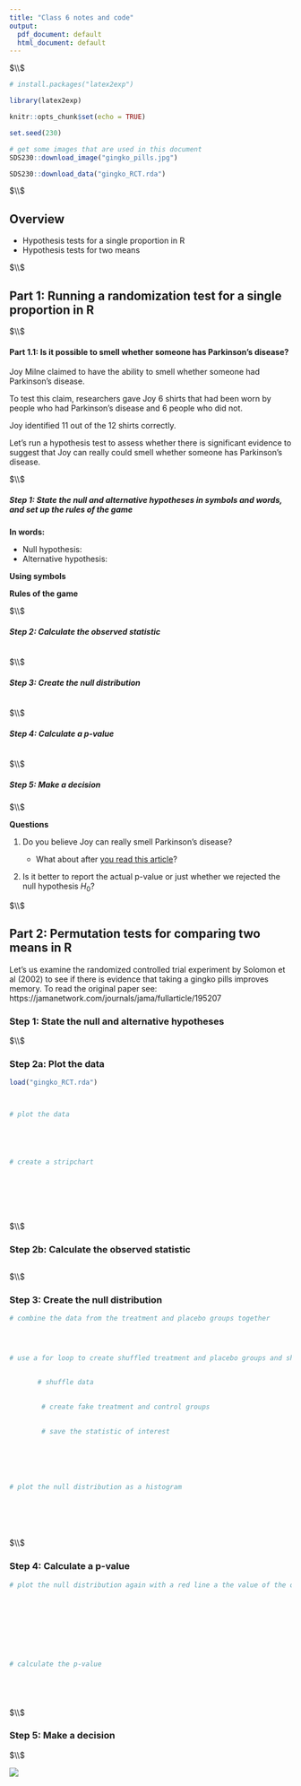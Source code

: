 ```yaml
---
title: "Class 6 notes and code"
output:
  pdf_document: default
  html_document: default
---
```




$\\$




```r

# install.packages("latex2exp")

library(latex2exp)

knitr::opts_chunk$set(echo = TRUE)

set.seed(230)

```


<!--  Please run the code in the R chunk below once. It will install a packages, and and download figures/data we will use.  -->

```r


# get some images that are used in this document
SDS230::download_image("gingko_pills.jpg")

SDS230::download_data("gingko_RCT.rda")

```




$\\$


## Overview

 * Hypothesis tests for a single proportion in R
 * Hypothesis tests for two means



$\\$



## Part 1: Running a randomization test for a single proportion in R





$\\$






#### Part 1.1: Is it possible to smell whether someone has Parkinson's disease? 


Joy Milne claimed to have the ability to smell whether someone had Parkinson’s disease.

To test this claim, researchers gave Joy 6 shirts that had been worn by people who had Parkinson’s disease and 6 people who did not.

Joy identified 11 out of the 12 shirts correctly. 

Let's run a hypothesis test to assess whether there is significant evidence to suggest that Joy can really could smell whether someone has Parkinson's disease.




$\\$





##### Step 1: State the null and alternative hypotheses in symbols and words, and set up the rules of the game


**In words:** 

* Null hypothesis: 
* Alternative hypothesis: 



**Using symbols**






**Rules of the game**







$\\$





##### Step 2: Calculate the observed statistic

```r





```





$\\$





##### Step 3: Create the null distribution



```r








```






$\\$






##### Step 4: Calculate a p-value


```r










```






$\\$






##### Step 5: Make a decision








$\\$






**Questions**

 1. Do you believe Joy can really smell Parkinson's disease? 
 
    - What about after [you read this article](https://wapo.st/2lW9GQL)? 

 2. Is it better to report the actual p-value or just whether we rejected the null hypothesis $H_0$? 
 
 
 
 
 
 
 
 
$\\$
 









## Part 2: Permutation tests for comparing two means in R


Let's us examine the randomized controlled trial experiment by Solomon et al
(2002) to see if there is evidence that taking a gingko pills improves memory. To
read the original paper see:
https://jamanetwork.com/journals/jama/fullarticle/195207




### Step 1: State the null and alternative hypotheses 






$\\$






### Step 2a: Plot the data


```r


load("gingko_RCT.rda")



# plot the data





# create a stripchart








```






$\\$






### Step 2b: Calculate the observed statistic

```r





```


$\\$





### Step 3: Create the null distribution



```r


# combine the data from the treatment and placebo groups together




# use a for loop to create shuffled treatment and placebo groups and shuffled statistics 


       # shuffle data
        

        # create fake treatment and control groups
       

        # save the statistic of interest






# plot the null distribution as a histogram







```






$\\$







### Step 4: Calculate a p-value


```r


# plot the null distribution again with a red line a the value of the observed statistic









# calculate the p-value






```




$\\$



### Step 5: Make a decision





$\\$





![](gingko_pills.jpg)









